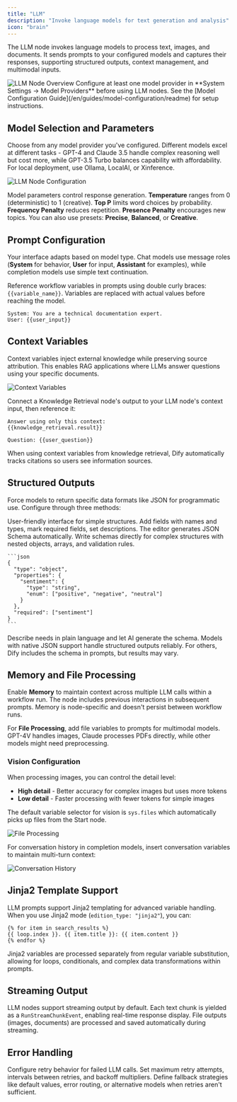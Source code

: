 ```yaml
---
title: "LLM"
description: "Invoke language models for text generation and analysis"
icon: "brain"
---
```


The LLM node invokes language models to process text, images, and documents. It sends prompts to your configured models and captures their responses, supporting structured outputs, context management, and multimodal inputs.

<Frame caption="LLM node configuration interface">
  <img src="https://assets-docs.dify.ai/dify-enterprise-mintlify/en/guides/workflow/node/85730fbfa1d441d12d969b89adf2670e.png" alt="LLM Node Overview" />
</Frame>

<Info>
  Configure at least one model provider in **System Settings → Model Providers** before using LLM nodes. See the [Model Configuration Guide](/en/guides/model-configuration/readme) for setup instructions.
</Info>

## Model Selection and Parameters

Choose from any model provider you've configured. Different models excel at different tasks - GPT-4 and Claude 3.5 handle complex reasoning well but cost more, while GPT-3.5 Turbo balances capability with affordability. For local deployment, use Ollama, LocalAI, or Xinference.

<Frame caption="Model selection and parameter configuration">
  <img src="https://assets-docs.dify.ai/dify-enterprise-mintlify/en/guides/workflow/node/43f81418ea70d4d79e3705505e777b1b.png" alt="LLM Node Configuration" />
</Frame>

Model parameters control response generation. **Temperature** ranges from 0 (deterministic) to 1 (creative). **Top P** limits word choices by probability. **Frequency Penalty** reduces repetition. **Presence Penalty** encourages new topics. You can also use presets: **Precise**, **Balanced**, or **Creative**.

## Prompt Configuration

Your interface adapts based on model type. Chat models use message roles (**System** for behavior, **User** for input, **Assistant** for examples), while completion models use simple text continuation.

Reference workflow variables in prompts using double curly braces: `{{variable_name}}`. Variables are replaced with actual values before reaching the model.

```text
System: You are a technical documentation expert.
User: {{user_input}}
```

## Context Variables

Context variables inject external knowledge while preserving source attribution. This enables RAG applications where LLMs answer questions using your specific documents.

<Frame caption="Using context variables for RAG applications">
  <img src="https://assets-docs.dify.ai/dify-enterprise-mintlify/en/guides/workflow/node/5aefed96962bd994f8f05bac96b11e22.png" alt="Context Variables" />
</Frame>

Connect a Knowledge Retrieval node's output to your LLM node's context input, then reference it:

```text
Answer using only this context:
{{knowledge_retrieval.result}}

Question: {{user_question}}
```

When using context variables from knowledge retrieval, Dify automatically tracks citations so users see information sources.

## Structured Outputs

Force models to return specific data formats like JSON for programmatic use. Configure through three methods:

<Tabs>
  <Tab title="Visual Editor">
    User-friendly interface for simple structures. Add fields with names and types, mark required fields, set descriptions. The editor generates JSON Schema automatically.
  </Tab>
  
  <Tab title="JSON Schema">
    Write schemas directly for complex structures with nested objects, arrays, and validation rules.
    
    ```json
    {
      "type": "object",
      "properties": {
        "sentiment": {
          "type": "string",
          "enum": ["positive", "negative", "neutral"]
        }
      },
      "required": ["sentiment"]
    }
    ```
  </Tab>
  
  <Tab title="AI Generation">
    Describe needs in plain language and let AI generate the schema.
  </Tab>
</Tabs>

<Warning>
  Models with native JSON support handle structured outputs reliably. For others, Dify includes the schema in prompts, but results may vary.
</Warning>

## Memory and File Processing

Enable **Memory** to maintain context across multiple LLM calls within a workflow run. The node includes previous interactions in subsequent prompts. Memory is node-specific and doesn't persist between workflow runs.

For **File Processing**, add file variables to prompts for multimodal models. GPT-4V handles images, Claude processes PDFs directly, while other models might need preprocessing.

### Vision Configuration

When processing images, you can control the detail level:
- **High detail** - Better accuracy for complex images but uses more tokens
- **Low detail** - Faster processing with fewer tokens for simple images

The default variable selector for vision is `sys.files` which automatically picks up files from the Start node.

<Frame caption="File processing with multimodal LLMs">
  <img src="https://assets-docs.dify.ai/2024/11/05b3d4a78038bc7afbb157078e3b2b26.png" alt="File Processing" />
</Frame>

For conversation history in completion models, insert conversation variables to maintain multi-turn context:

<Frame caption="Using conversation history variables">
  <img src="https://assets-docs.dify.ai/dify-enterprise-mintlify/en/guides/workflow/node/b8642f8c6e3f562fceeefae83628fd68.png" alt="Conversation History" />
</Frame>

## Jinja2 Template Support

LLM prompts support Jinja2 templating for advanced variable handling. When you use Jinja2 mode (`edition_type: "jinja2"`), you can:

```jinja2
{% for item in search_results %}
{{ loop.index }}. {{ item.title }}: {{ item.content }}
{% endfor %}
```

Jinja2 variables are processed separately from regular variable substitution, allowing for loops, conditionals, and complex data transformations within prompts.

## Streaming Output

LLM nodes support streaming output by default. Each text chunk is yielded as a `RunStreamChunkEvent`, enabling real-time response display. File outputs (images, documents) are processed and saved automatically during streaming.

## Error Handling

Configure retry behavior for failed LLM calls. Set maximum retry attempts, intervals between retries, and backoff multipliers. Define fallback strategies like default values, error routing, or alternative models when retries aren't sufficient.